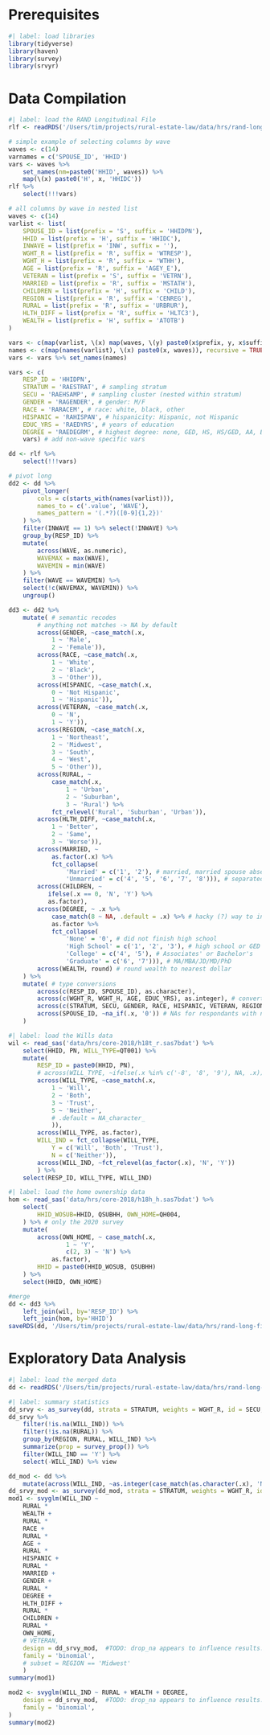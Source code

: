 # Prerequisites
```r
#| label: load libraries
library(tidyverse)
library(haven)
library(survey)
library(srvyr)
```

# Data Compilation
```r
#| label: load the RAND Longitudinal File
rlf <- readRDS('/Users/tim/projects/rural-estate-law/data/hrs/rand-long-file.rds')
```

```r
# simple example of selecting columns by wave
waves <- c(14)
varnames = c('SPOUSE_ID', 'HHID')
vars <- waves %>%
    set_names(nm=paste0('HHID', waves)) %>%
    map(\(x) paste0('H', x, 'HHIDC')) 
rlf %>%
    select(!!!vars)
```

```r
# all columns by wave in nested list
waves <- c(14)
varlist <- list(
    SPOUSE_ID = list(prefix = 'S', suffix = 'HHIDPN'),
    HHID = list(prefix = 'H', suffix = 'HHIDC'), 
    INWAVE = list(prefix = 'INW', suffix = ''), 
    WGHT_R = list(prefix = 'R', suffix = 'WTRESP'), 
    WGHT_H = list(prefix = 'R', suffix = 'WTHH'),
    AGE = list(prefix = 'R', suffix = 'AGEY_E'), 
    VETERAN = list(prefix = 'S', suffix = 'VETRN'),
    MARRIED = list(prefix = 'R', suffix = 'MSTATH'),
    CHILDREN = list(prefix = 'H', suffix = 'CHILD'),
    REGION = list(prefix = 'R', suffix = 'CENREG'),
    RURAL = list(prefix = 'R', suffix = 'URBRUR'),
    HLTH_DIFF = list(prefix = 'R', suffix = 'HLTC3'),
    WEALTH = list(prefix = 'H', suffix = 'ATOTB')
)

vars <- c(map(varlist, \(x) map(waves, \(y) paste0(x$prefix, y, x$suffix))), recursive = TRUE)
names <- c(map(names(varlist), \(x) paste0(x, waves)), recursive = TRUE)
vars <- vars %>% set_names(names)

vars <- c(
    RESP_ID = 'HHIDPN', 
    STRATUM = 'RAESTRAT', # sampling stratum  
    SECU = 'RAEHSAMP', # sampling cluster (nested within stratum)  
    GENDER = 'RAGENDER', # gender: M/F
    RACE = 'RARACEM', # race: white, black, other
    HISPANIC = 'RAHISPAN', # hispanicity: Hispanic, not Hispanic
    EDUC_YRS = 'RAEDYRS', # years of education
    DEGREE = 'RAEDEGRM', # highest degree: none, GED, HS, HS/GED, AA, BA, MA/MBA, Law/MD/PhD, Other
    vars) # add non-wave specific vars

dd <- rlf %>%
    select(!!!vars)
```

```r
# pivot long
dd2 <- dd %>%
    pivot_longer(
        cols = c(starts_with(names(varlist))), 
        names_to = c('.value', 'WAVE'), 
        names_pattern = '(.*?)([0-9]{1,2})'
    ) %>%
    filter(INWAVE == 1) %>% select(!INWAVE) %>%
    group_by(RESP_ID) %>%
    mutate(
        across(WAVE, as.numeric),
        WAVEMAX = max(WAVE),
        WAVEMIN = min(WAVE)
    ) %>%
    filter(WAVE == WAVEMIN) %>%
    select(!c(WAVEMAX, WAVEMIN)) %>%
    ungroup()

```
```r
dd3 <- dd2 %>%
    mutate( # semantic recodes
        # anything not matches -> NA by default 
        across(GENDER, ~case_match(.x, 
            1 ~ 'Male', 
            2 ~ 'Female')),
        across(RACE, ~case_match(.x, 
            1 ~ 'White', 
            2 ~ 'Black', 
            3 ~ 'Other')), 
        across(HISPANIC, ~case_match(.x, 
            0 ~ 'Not Hispanic', 
            1 ~ 'Hispanic')), 
        across(VETERAN, ~case_match(.x, 
            0 ~ 'N', 
            1 ~ 'Y')), 
        across(REGION, ~case_match(.x, 
            1 ~ 'Northeast', 
            2 ~ 'Midwest', 
            3 ~ 'South', 
            4 ~ 'West', 
            5 ~ 'Other')), 
        across(RURAL, ~
            case_match(.x, 
                1 ~ 'Urban', 
                2 ~ 'Suburban', 
                3 ~ 'Rural') %>%
            fct_relevel('Rural', 'Suburban', 'Urban')), 
        across(HLTH_DIFF, ~case_match(.x, 
            1 ~ 'Better', 
            2 ~ 'Same', 
            3 ~ 'Worse')), 
        across(MARRIED, ~
            as.factor(.x) %>%
            fct_collapse( 
                'Married' = c('1', '2'), # married, married spouse absent
                'Unmarried' = c('4', '5', '6', '7', '8'))), # separated, divorced, separated/divorced, widowed, never married
        across(CHILDREN, ~
           ifelse(.x == 0, 'N', 'Y') %>%
           as.factor), 
        across(DEGREE, ~ .x %>%
            case_match(8 ~ NA, .default = .x) %>% # hacky (?) way to introduce NA for 8
            as.factor %>%
            fct_collapse(
                'None' = '0', # did not finish high school
                'High School' = c('1', '2', '3'), # high school or GED
                'College' = c('4', '5'), # Associates' or Bachelor's
                'Graduate' = c('6', '7'))), # MA/MBA/JD/MD/PhD
        across(WEALTH, round) # round wealth to nearest dollar
    ) %>%
    mutate( # type conversions
        across(c(RESP_ID, SPOUSE_ID), as.character),     
        across(c(WGHT_R, WGHT_H, AGE, EDUC_YRS), as.integer), # convert to integer
        across(c(STRATUM, SECU, GENDER, RACE, HISPANIC, VETERAN, REGION, RURAL), as_factor), # convert to factor
        across(SPOUSE_ID, ~na_if(.x, '0')) # NAs for respondants with no spouse
    ) 
```

```r
#| label: load the Wills data
wil <- read_sas('data/hrs/core-2018/h18t_r.sas7bdat') %>%
    select(HHID, PN, WILL_TYPE=QT001) %>%
    mutate(
        RESP_ID = paste0(HHID, PN),
        # across(WILL_TYPE, ~ifelse(.x %in% c('-8', '8', '9'), NA, .x)),
        across(WILL_TYPE, ~case_match(.x, 
            1 ~ 'Will', 
            2 ~ 'Both', 
            3 ~ 'Trust', 
            5 ~ 'Neither', 
            # .default = NA_character_
            )),
        across(WILL_TYPE, as.factor),
        WILL_IND = fct_collapse(WILL_TYPE, 
            Y = c('Will', 'Both', 'Trust'), 
            N = c('Neither')), 
        across(WILL_IND, ~fct_relevel(as_factor(.x), 'N', 'Y'))
        ) %>%
    select(RESP_ID, WILL_TYPE, WILL_IND) 
 ```


```r
#| label: load the home ownership data
hom <- read_sas('data/hrs/core-2018/h18h_h.sas7bdat') %>%
    select(
        HHID_WOSUB=HHID, QSUBHH, OWN_HOME=QH004,
    ) %>% # only the 2020 survey
    mutate(
        across(OWN_HOME, ~ case_match(.x, 
                1 ~ 'Y', 
                c(2, 3) ~ 'N') %>%
            as.factor), 
        HHID = paste0(HHID_WOSUB, QSUBHH)
    ) %>%
    select(HHID, OWN_HOME)
```
```r
#merge
dd <- dd3 %>%
    left_join(wil, by='RESP_ID') %>%
    left_join(hom, by='HHID')
saveRDS(dd, '/Users/tim/projects/rural-estate-law/data/hrs/rand-long-file-merged-2018.rds')
```

# Exploratory Data Analysis

```r
#| label: load the merged data
dd <- readRDS('/Users/tim/projects/rural-estate-law/data/hrs/rand-long-file-merged-2018.rds') 
```


```r
#| label: summary statistics
dd_srvy <- as_survey(dd, strata = STRATUM, weights = WGHT_R, id = SECU, nest = TRUE)
dd_srvy %>%
    filter(!is.na(WILL_IND)) %>%
    filter(!is.na(RURAL)) %>%
    group_by(REGION, RURAL, WILL_IND) %>%
    summarize(prop = survey_prop()) %>% 
    filter(WILL_IND == 'Y') %>% 
    select(-WILL_IND) %>% view
```

```r
dd_mod <- dd %>%
    mutate(across(WILL_IND, ~as.integer(case_match(as.character(.x), 'N' ~ 0, 'Y' ~ 1))))
dd_srvy_mod <- as_survey(dd_mod, strata = STRATUM, weights = WGHT_R, id = SECU, nest = TRUE)
mod1 <- svyglm(WILL_IND ~ 
    RURAL * 
    WEALTH + 
    RURAL * 
    RACE + 
    RURAL * 
    AGE + 
    RURAL * 
    HISPANIC + 
    RURAL * 
    MARRIED + 
    GENDER + 
    RURAL * 
    DEGREE +  
    HLTH_DIFF + 
    RURAL * 
    CHILDREN +  
    RURAL * 
    OWN_HOME,
    # VETERAN,
    design = dd_srvy_mod,  #TODO: drop_na appears to influence results. why?
    family = 'binomial', 
    # subset = REGION == 'Midwest'
    ) 
summary(mod1)

mod2 <- svyglm(WILL_IND ~ RURAL + WEALTH + DEGREE, 
    design = dd_srvy_mod,  #TODO: drop_na appears to influence results. why?
    family = 'binomial', 
)
summary(mod2)
```